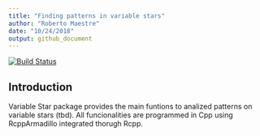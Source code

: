 ```yaml
---
title: "Finding patterns in variable stars"
author: "Roberto Maestre"
date: "10/24/2018"
output: github_document
---
```


[![Build Status](https://travis-ci.org/rmaestre/variableStars.svg?branch=master)](https://travis-ci.com/rmaestre/variableStars)


## Introduction

Variable Star package provides the main funtions to analized patterns on variable stars (tbd). All funcionalities are programmed in Cpp using RcppArmadillo integrated thorugh Rcpp.